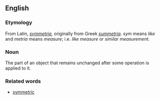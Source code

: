 ==English==

===Etymology===
From Latin, ''[[symmetria]]'', originally from Greek ''[[summetria]]''. ''sym'' means ''like'' and ''metria'' means ''measure''; i.e. ''like measure'' or ''similar measurement''.

===Noun===
The part of an object that remains unchanged after some operation is applied to it.

===Related words===
*[[symmetric]]